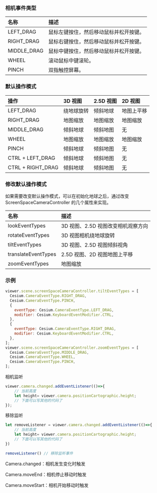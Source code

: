### 相机事件类型

| 名称        | 描述                                   |
| :---------- | :------------------------------------- |
| LEFT_DRAG   | 鼠标左键按住，然后移动鼠标并松开按键。 |
| RIGHT_DRAG  | 鼠标右键按住，然后移动鼠标并松开按键。 |
| MIDDLE_DRAG | 鼠标中键按住，然后移动鼠标并松开按键。 |
| WHEEL       | 滚动鼠标中键滚轮。                     |
| PINCH       | 双指触控屏幕。                         |

### 默认操作模式

| 操作              | 3D 视图    | 2.5D 视图 | 2D 视图    |
| :---------------- | :--------- | :-------- | :--------- |
| LEFT_DRAG         | 绕地球旋转 | 倾斜地球  | 地图上平移 |
| RIGHT_DRAG        | 地图缩放   | 地图缩放  | 地图缩放   |
| MIDDLE_DRAG       | 倾斜地球   | 倾斜地图  | 无         |
| WHEEL             | 地图缩放   | 地图缩放  | 地图缩放   |
| PINCH             | 倾斜地球   | 倾斜地图  | 无         |
| CTRL + LEFT_DRAG  | 倾斜地球   | 倾斜地图  | 无         |
| CTRL + RIGHT_DRAG | 倾斜地球   | 倾斜地图  | 无         |

### 修改默认操作模式

如果需要改变默认操作模式，可以在初始化地球之后，通过改变 ScreenSpaceCameraController 的几个属性来实现。

| 名称                | 描述                               |
| :------------------ | :--------------------------------- |
| lookEventTypes      | 3D 视图、2.5D 视图改变相机观察方向 |
| rotateEventTypes    | 3D 视图相机绕地球旋转              |
| tiltEventTypes      | 3D 视图、2.5D 视图倾斜视角         |
| translateEventTypes | 2.5D 视图、2D 视图地图上平移       |
| zoomEventTypes      | 地图缩放                           |

### 示例

```js
viewer.scene.screenSpaceCameraController.tiltEventTypes = [
  Cesium.CameraEventType.RIGHT_DRAG,
  Cesium.CameraEventType.PINCH,
  {
    eventType: Cesium.CameraEventType.LEFT_DRAG,
    modifier: Cesium.KeyboardEventModifier.CTRL,
  },
  {
    eventType: Cesium.CameraEventType.RIGHT_DRAG,
    modifier: Cesium.KeyboardEventModifier.CTRL,
  },
];
viewer.scene.screenSpaceCameraController.zoomEventTypes = [
  Cesium.CameraEventType.MIDDLE_DRAG,
  Cesium.CameraEventType.WHEEL,
  Cesium.CameraEventType.PINCH,
];
```

相机监听

```js
viewer.camera.changed.addEventListener(()=>{
	// 当前高度
	let height= viewer.camera.positionCartographic.height;
	// 下面可以写其他的代码了
});

```

移除监听

```js
let removeListener = viewer.camera.changed.addEventListener(()=>{
    // 当前高度
	let height= viewer.camera.positionCartographic.height;
	// 下面可以写其他的代码了
})
 
removeListener() // 移除监听事件

```

Camera.changed：相机发生变化时触发

Camera.moveEnd：相机停止移动时触发

Camera.moveStart：相机开始移动时触发